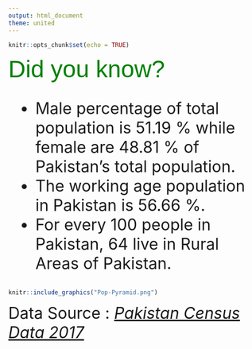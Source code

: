```yaml
---
output: html_document
theme: united
---
```


```r
knitr::opts_chunk$set(echo = TRUE)
```
 
<font size = "8"  face="arial" color="#008000">
Did you know? 
</font>

<font size="6">

- Male percentage of total population is 51.19 % while female are 48.81 % of Pakistan's total population.
- The working age population in Pakistan is 56.66 %.
- For every 100 people in Pakistan, 64 live in Rural Areas of Pakistan. 

</font>

```r
knitr::include_graphics("Pop-Pyramid.png")
```
<font size = "6">
Data Source : [*Pakistan Census Data 2017*](https://www.pbs.gov.pk/content/final-results-census-2017) 
</font>
